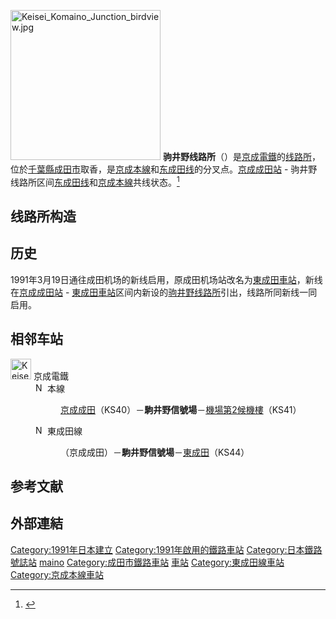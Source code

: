 {{expand|time=2014-07-28T09:32:57+00:00}}
{{NoteTA
|T=zh-hans:驹井野线路所; zh-tw:駒井野號誌站; zh-hk:駒井野信號場;
|1=zh-hans:线路所; zh-tw:號誌站; zh-hk:信號場;
}}
{{日本車站資訊
|公司色 = #1155cc
|站名 = 驹井野线路所
|圖片 = Komaino Interlocking-2.jpg
|圖片說明 = 从列车内观看驹井野线路所，其中直行进入隧道段为[[东成田线|东成田线]]，左拐段为往[[成田機場站|成田機場]]的[[京成本線|京成本線]]。
|日文原名 = 駒井野
|平假名 = こまいの
|羅馬拼音 = Komaino
|車站編號 = 
|所屬公司 = [[File:Keisei_Logo.svg|33px]] [[京成電鐵|京成電鐵]]（京成）
|所在地 = [[千葉縣|千葉縣]][[成田市|成田市]]取香<br />{{Coord|35|46|35.0|N|140|22|35.0|E|type:railwaystation_region:JP-12|display=inline,title}}
|車站構造 = 
|月台配置 = 
|啟用年月日 = 1991年3月19日
|上下車人次 = 
|統計年度 = 
|備註 = [[信號場|信號場]]
|adjacent = {{Adjacent stations|system=京成電鐵
|line1=本線|left1=京成成田|right1=機場第2候機樓|note-left1=KS40<br />6.0km|note-mid1=距離[[京成上野站|京成上野]]67.2km|note-right1=1.1km
|line2=東成田線|left2=京成成田|right2=東成田|note-left2=KS40<br />6.0km|note-mid2=距離[[京成成田站|京成成田]]6.0km|note-right2=1.1km}}
}}
[[File:Keisei_Komaino_Junction_birdview.jpg|240px]]
'''驹井野线路所'''（{{jpn|j=駒井野信号場|hg=こまいのしんごうじょう|rm=Komaino shingōjō|f=y}}）是[[京成電鐵|京成電鐵]]的[[线路所|线路所]]，位於[[千葉縣|千葉縣]][[成田市|成田市]]取香，是[[京成本線|京成本線]]和[[东成田线|东成田线]]的分叉点。[[京成成田站|京成成田站]] - 驹井野线路所区间[[东成田线|东成田线]]和[[京成本線|京成本線]]共线状态。<ref>{{Cite web |url=http://yonkaku.com/komaino/kmin.html |title=京成電鉄京成本線・東成田線　駒井野信号場 |access-date=2014-08-29 |archive-date=2019-08-30 |archive-url=https://web.archive.org/web/20190830175207/http://yonkaku.com/komaino/kmin.html |dead-url=no }}</ref>

== 线路所构造 ==

== 历史 ==
1991年3月19日通往成田机场的新线启用，原成田机场站改名为[[東成田車站|東成田車站]]，新线在[[京成成田站|京成成田站]] - [[東成田車站|東成田車站]]区间内新设的[[驹井野线路所|驹井野线路所]]引出，线路所同新线一同启用。

== 相邻车站 ==
;  [[File:Keisei_Logo.svg|33px]] 京成電鐵
: [[File:Number_prefix_Keisei.svg|15px]] 本線
:: [[京成成田站|京成成田]]（KS40）－'''駒井野信號場'''－[[機場第2候機樓站|機場第2候機樓]]（KS41）
: [[File:Number_prefix_Keisei.svg|15px]] 東成田線
:: （京成成田）－'''駒井野信號場'''－[[東成田站|東成田]]（KS44）

== 参考文献 ==
{{Reflist|colwidth=30em}}
== 外部連結 ==
{{京成本線}}
{{東成田線、芝山鐵道線}}
{{Portal bar|日本|日本鐵路|千葉|鐵路|航空}}
[[Category:1991年日本建立|Category:1991年日本建立]]
[[Category:1991年啟用的鐵路車站|Category:1991年啟用的鐵路車站]]
[[Category:日本鐵路號誌站|Category:日本鐵路號誌站]]
[[Category:日本鐵路車站_Ko|maino]]
[[Category:成田市鐵路車站|Category:成田市鐵路車站]]
[[Category:成田國際機場鐵道|車站]]
[[Category:東成田線車站|Category:東成田線車站]]
[[Category:京成本線車站|Category:京成本線車站]]
{{DEFAULTSORT:Komaino-Shingojo}}